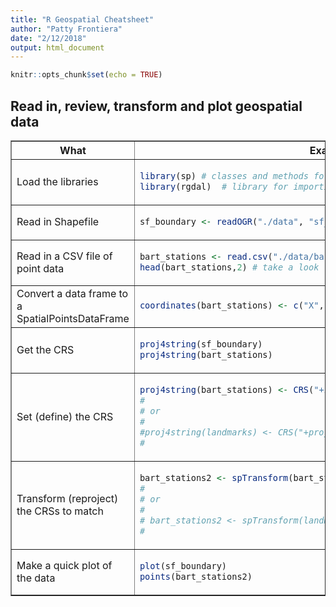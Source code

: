 ```yaml
---
title: "R Geospatial Cheatsheet"
author: "Patty Frontiera"
date: "2/12/2018"
output: html_document
---
```


```r
knitr::opts_chunk$set(echo = TRUE)
```

## Read in, review, transform and plot geospatial data

<table border=1>
<tr>
<th>What</th><th>Examples of How</th>
</tr>
<tr>
<td> Load the libraries</td>
<td> 
```r
library(sp) # classes and methods for spatial data
library(rgdal)  # library for importing and exporting spatial data files
```
</td>
</tr>
<tr>
<td>Read in Shapefile</td>
<td>
```r
sf_boundary <- readOGR("./data", "sf_boundary")
```
</td>
</tr>
<tr>
<td>
Read in a CSV file of point data</td>
<td>
```r
bart_stations <- read.csv("./data/bart.csv")
head(bart_stations,2) # take a look
```
</td>
</tr>
<tr>
<td>Convert a data frame to a SpatialPointsDataFrame</td>
<td>
```r
coordinates(bart_stations) <- c("X", "Y")
```
</td>
</tr>
<tr>
<td>Get the CRS</td>
<td>
```r
proj4string(sf_boundary)
proj4string(bart_stations)
```
</td>
</tr>

<tr>
<td>
Set (define) the CRS
</td>
<td>
```r
proj4string(bart_stations) <- CRS("+init=epsg:4326") 
#
# or
#
#proj4string(landmarks) <- CRS("+proj=longlat +ellps=WGS84 +datum=WGS84 +no_defs") 
#                         
```
</td>
</tr>
<tr>
<td> Transform (reproject) the CRSs to match</td>
<td>
```r
bart_stations2 <- spTransform(bart_stations, CRS(proj4string(sf_boundary)))
#
# or
#
# bart_stations2 <- spTransform(landmarks, CRS("+init=epsg:26910"))
#
```

</td>
</tr>
<tr>
<td>
Make a quick plot of the data
</td>
<td>
```r
plot(sf_boundary)
points(bart_stations2)
```
</td>
</tr>

</table>
